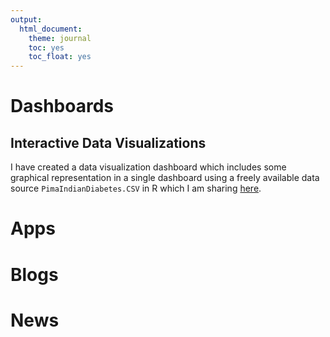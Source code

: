 ```yaml
---
output:
  html_document:
    theme: journal
    toc: yes
    toc_float: yes
---
```


# Dashboards

## Interactive Data Visualizations

I have created a data visualization dashboard which includes some graphical representation in a single dashboard using a freely available data source `PimaIndianDiabetes.CSV` in R which I am sharing [here](https://appwick-hub.github.io/Offspring-2019/Visual.html).

# Apps

# Blogs

# News

